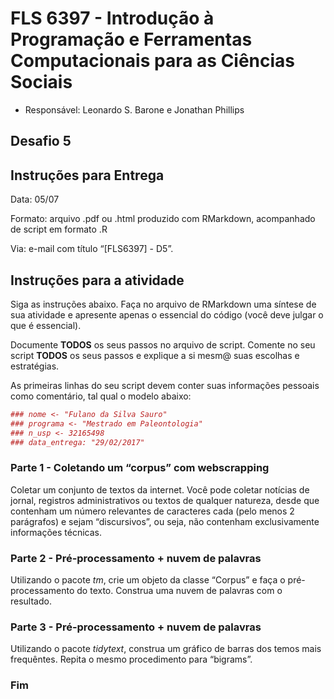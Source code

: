 #  FLS 6397 - Introdução à Programação e Ferramentas Computacionais para as Ciências Sociais

- Responsável: Leonardo S. Barone e Jonathan Phillips

## Desafio 5

## Instruções para Entrega

Data: 05/07

Formato: arquivo .pdf ou .html produzido com RMarkdown, acompanhado de script em formato .R

Via: e-mail com título "[FLS6397] - D5".

## Instruções para a atividade

Siga as instruções abaixo. Faça no arquivo de RMarkdown uma síntese de sua atividade e apresente apenas o essencial do código (você deve julgar o que é essencial).

Documente __TODOS__ os seus passos no arquivo de script. Comente no seu script __TODOS__ os seus passos e explique a si mesm@ suas escolhas e estratégias.

As primeiras linhas do seu script devem conter suas informações pessoais como comentário, tal qual o modelo abaixo:

```r
### nome <- "Fulano da Silva Sauro"
### programa <- "Mestrado em Paleontologia"
### n_usp <- 32165498
### data_entrega: "29/02/2017"
```

### Parte 1 - Coletando um "corpus" com webscrapping

Coletar um conjunto de textos da internet. Você pode coletar notícias de jornal, registros administrativos ou textos de qualquer natureza, desde que contenham um número relevantes de caracteres cada (pelo menos 2 parágrafos) e sejam "discursivos", ou seja, não contenham exclusivamente informações técnicas.

### Parte 2 - Pré-processamento + nuvem de palavras

Utilizando o pacote _tm_, crie um objeto da classe "Corpus" e faça o pré-processamento do texto. Construa uma nuvem de palavras com o resultado.

### Parte 3 - Pré-processamento + nuvem de palavras

Utilizando o pacote _tidytext_, construa um gráfico de barras dos temos mais frequêntes. Repita o mesmo procedimento para "bigrams".

### Fim
